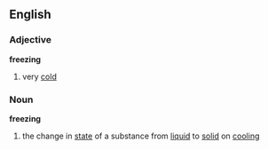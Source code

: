 ==English==

===Adjective===
'''freezing'''
# very [[cold]]

===Noun===
{{wikipedia}}
'''freezing'''
# the change in [[state]] of a substance from [[liquid]] to [[solid]] on [[cooling]]